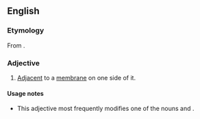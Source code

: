 ==English==

===Etymology===
From {{prefix|juxta|membrane}}.

===Adjective===
{{en-adj|-}}

# {{biology}} [[adjacent|Adjacent]] to a [[membrane]] on one side of it.

====Usage notes====
* This adjective most frequently modifies one of the nouns {{term|region}} and {{term|domain}}.